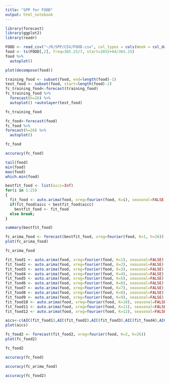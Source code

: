 ```yaml
---
title: "SPP for FOOD"
output: html_notebook
---
```


```r
library(forecast)
library(ggplot2)
library(readr)
```

```r
FOOD <- read_csv("~/R/SPP/CSV/FOOD.csv", col_types = cols(Week = col_date(format = "%Y-%m-%d")))
food <- ts(FOOD[,2], freq=365.25/7, start=2015+44/365.25)
food %>%
  autoplot()
```

```r
plot(decompose(food))
```

```r
training_food <- subset(food, end=length(food)-1)
test_food <- subset(food, start=length(food)-1)
fc_training_food<-forecast(training_food)
fc_training_food %>%
  forecast(h=26) %>%
  autoplot() +autolayer(test_food)
```

```r
fc_training_food
```

```r
fc_food<-forecast(food)
fc_food %>%
forecast(h=26) %>%
  autoplot()
```

```r
fc_food
```

```r
accuracy(fc_food)
```

```r
tail(food)
min(food)
max(food)
which.min(food)
```

```r
bestfit_food <- list(aicc=Inf)
for(i in 1:25)
{
  fit_food <- auto.arima(food, xreg=fourier(food, K=i), seasonal=FALSE)
  if(fit_food$aicc < bestfit_food$aicc)
    bestfit_food <- fit_food
  else break;
}
```

```r
summary(bestfit_food)
```

```r
fc_arima_food <- forecast(bestfit_food, xreg=fourier(food, K=1, h=26))
plot(fc_arima_food)
```

```r
fc_arima_food
```

```r
fit_food1 <- auto.arima(food, xreg=fourier(food, K=1), seasonal=FALSE)
fit_food2 <- auto.arima(food, xreg=fourier(food, K=2), seasonal=FALSE)
fit_food3 <- auto.arima(food, xreg=fourier(food, K=3), seasonal=FALSE)
fit_food4 <- auto.arima(food, xreg=fourier(food, K=4), seasonal=FALSE)
fit_food5 <- auto.arima(food, xreg=fourier(food, K=5), seasonal=FALSE)
fit_food6 <- auto.arima(food, xreg=fourier(food, K=6), seasonal=FALSE)
fit_food7 <- auto.arima(food, xreg=fourier(food, K=7), seasonal=FALSE)
fit_food8 <- auto.arima(food, xreg=fourier(food, K=8), seasonal=FALSE)
fit_food9 <- auto.arima(food, xreg=fourier(food, K=9), seasonal=FALSE)
fit_food10 <- auto.arima(food, xreg=fourier(food, K=10), seasonal=FALSE)
fit_food11 <- auto.arima(food, xreg=fourier(food, K=11), seasonal=FALSE)
fit_food12 <- auto.arima(food, xreg=fourier(food, K=12), seasonal=FALSE)
```

```r
aics<-c(AIC(fit_food1),AIC(fit_food2),AIC(fit_food3),AIC(fit_food4),AIC(fit_food5),AIC(fit_food6),AIC(fit_food7),AIC(fit_food8),AIC(fit_food9),AIC(fit_food10),AIC(fit_food11),AIC(fit_food12))
plot(aics)
```

```r
fc_food2 <- forecast(fit_food2, xreg=fourier(food, K=2, h=26))
plot(fc_food2)
```

```r
fc_food2
```

```r
accuracy(fc_food)
```

```r
accuracy(fc_arima_food)
```

```r
accuracy(fc_food2)
```